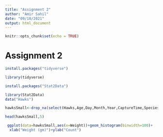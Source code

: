 ```yaml
---
title: "Assignment 2"
author: "Amir Sahil"
date: "09/10/2021"
output: html_document
---
```


```r
knitr::opts_chunk$set(echo = TRUE)
```

# Assignment 2

```r
install.packages("tidyverse")
```

```r
library(tidyverse)
```


```r
install.packages("Stat2Data")
```

```r
library(Stat2Data)
data("Hawks")
```

```r
hawksSmall<-drop_na(select(Hawks,Age,Day,Month,Year,CaptureTime,Species,Wing,Weight,Tail))
```

```r
head(hawksSmall,5)
```

```r
 ggplot(data=hawksSmall,aes(x=Weight))+geom_histogram(binwidth=100)+
  xlab("Weight (gm)")+ylab("Count")
```